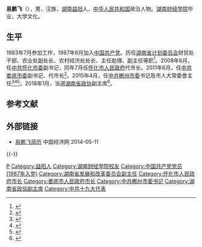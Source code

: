 '''易鹏飞'''（{{bd|1962年|5月||catIdx=Yi易}}），男，汉族，[[湖南|湖南]][[益阳|益阳]]人，[[中华人民共和国|中华人民共和国]]政治人物。[[湖南财经学院|湖南财经学院]]毕业，大学文化。

== 生平 ==
1983年7月参加工作，1987年6月加入[[中国共产党|中国共产党]]。历任[[湖南省计划委员会|湖南省计划委员会]]财贸处干部、农业处副处长、农村经济处处长、主任助理、副主任等职<ref>{{cite web|url=http://ldzl.people.com.cn/dfzlk/front/personPage4503.htm|title=易鹏飞 简历|publisher=人民網|date=2018年2月|archiveurl=https://web.archive.org/web/20210620141037/http://ldzl.people.com.cn/dfzlk/front/personPage4503.htm|archivedate=2021|deadurl=no}}</ref>。2008年6月，任[[中共怀化市委|中共怀化市委]]副书记，同年7月任[[怀化市人民政府|怀化市人民政府]]代市长。2011年6月，任[[中共娄底市委|中共娄底市委]]副书记、代市长<ref>{{cite web|accessdate=2014-07-16|url=http://district.ce.cn/newarea/sddy/201301/04/t20130104_23997659.shtml|title=易鹏飞当选市长|publisher=中国经济网|archive-date=2019-08-12|archive-url=https://web.archive.org/web/20190812220146/http://district.ce.cn/newarea/sddy/201301/04/t20130104_23997659.shtml|dead-url=no}}</ref>。2015年4月，任[[中共郴州市委|中共郴州市委]]书记及市人大常委會主任<ref>{{cite news|title=易鹏飞任湖南省郴州市委书记|url=http://renshi.people.com.cn/n/2015/0416/c139617-26852733.html|accessdate=2015-04-23|work=人民网|archive-date=2019-08-12|archive-url=https://web.archive.org/web/20190812213802/http://renshi.people.com.cn/n/2015/0416/c139617-26852733.html|dead-url=no}}</ref><ref>{{cite web|url=http://gxj.czs.gov.cn/uploadfiles/201807/20180702110450792.pdf|title=幫扶工作動態|publisher=郴州市加速推進新型工業化工作領導小組辦公室|date=2018-06-13|archiveurl=https://pdfhost.io/v/1l7dMgyyO_.pdf|archivedate=2021|deadurl=no}}</ref><ref>{{cite web|url=http://epaper.xxcb.cn/xxcba/page/101/2021-01-14/A02/53231610554404812.PDF|title=郴州高标准建设沙洲红色文旅产业园|publisher=潇湘晨报|date=2021-01-14|archiveurl=https://web.archive.org/web/20210620140456/http://epaper.xxcb.cn/xxcba/page/101/2021-01-14/A02/53231610554404812.PDF|archivedate=2021|deadurl=no}}</ref>。2018年1月，当選[[湖南省政协|湖南省政协]]副主席<ref>{{Cite web|title=刘志仁任郴州市委书记 易鹏飞不再担任(简历)|url=http://district.ce.cn/newarea/sddy/202103/22/t20210322_36399557_1.shtml|accessdate=2021-03-22|work=中国经济网}}</ref>。

== 参考文献 ==
{{reflist|2}}

== 外部链接 ==
* [http://district.ce.cn/newarea/sddy/201301/04/t20130104_23997659.shtml 易鹏飞简历] {{Wayback|url=http://district.ce.cn/newarea/sddy/201301/04/t20130104_23997659.shtml |date=20190812220146 }} 中国经济网 2014-05-11

{{-}}
{{start box}}
{{s-ppo|cpc}}
{{s-before|[[向力力|向力力]]}}
{{s-title|[[中国共产党郴州市委员会|中国共产党郴州市委员会]]书记|2015年3月－2021年3月}} 
{{s-after|[[刘志仁_(1964年)|刘志仁]]}}
{{s-gov|prc}}
{{s-before|[[张硕辅|张硕辅]]}}
{{s-title|[[娄底市人民政府|娄底市人民政府]]市长|2011年6月－2015年3月}} 
{{s-after|[[李荐国|李荐国]]}}
{{s-before|[[李亿龙|李亿龙]]}}
{{s-title|[[怀化市人民政府|怀化市人民政府]]市长|2008年7月－2011年6月}} 
{{s-after|[[李晖_(1970年)|李晖]]}}
{{end box}}

{{湖南省领导人}}
{{中华人民共和国湖南省娄底市正职领导人}}

{{Authority control}}
{{DEFAULTSORT:Yi易}}
[[Category:易姓|P]]
[[Category:益阳人|Category:益阳人]]
[[Category:湖南财经学院校友|Category:湖南财经学院校友]]
[[Category:中国共产党党员_(1987年入党)|Category:中国共产党党员 (1987年入党)]]
[[Category:湖南省发展和改革委员会副主任|Category:湖南省发展和改革委员会副主任]]
[[Category:怀化市人民政府市长|Category:怀化市人民政府市长]]
[[Category:娄底市人民政府市长|Category:娄底市人民政府市长]]
[[Category:中共郴州市委书记|Category:中共郴州市委书记]]
[[Category:湖南省政協副主席|Category:湖南省政協副主席]]
[[Category:中共十九大代表|Category:中共十九大代表]]
